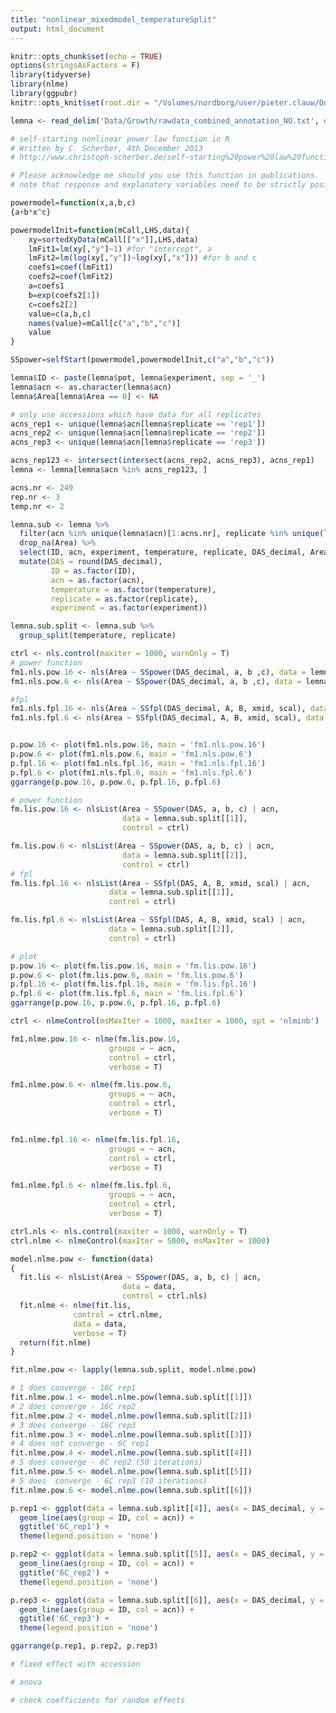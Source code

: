 ```yaml
---
title: "nonlinear_mixedmodel_temperatureSplit"
output: html_document
---
```


```r
knitr::opts_chunk$set(echo = TRUE)
options(stringsAsFactors = F)
library(tidyverse)
library(nlme)
library(ggpubr)
knitr::opts_knit$set(root.dir = "/Volumes/nordborg/user/pieter.clauw/Documents/Experiments/UltimateQandD/")
```


```r
lemna <- read_delim('Data/Growth/rawdata_combined_annotation_NO.txt', delim = '\t')
```
```r
# self-starting nonlinear power law function in R
# Written by C. Scherber, 4th December 2013
# http://www.christoph-scherber.de/self-starting%20power%20law%20function.txt

# Please acknowledge me should you use this function in publications.
# note that response and explanatory variables need to be strictly positive.

powermodel=function(x,a,b,c)
{a+b*x^c}

powermodelInit=function(mCall,LHS,data){
    xy=sortedXyData(mCall[["x"]],LHS,data)
    lmFit1=lm(xy[,"y"]~1) #for "intercept", a
    lmFit2=lm(log(xy[,"y"])~log(xy[,"x"])) #for b and c
    coefs1=coef(lmFit1)
    coefs2=coef(lmFit2)
    a=coefs1
    b=exp(coefs2[1])
    c=coefs2[2]
    value=c(a,b,c)
    names(value)=mCall[c("a","b","c")]
    value
}

SSpower=selfStart(powermodel,powermodelInit,c("a","b","c"))

```
```r
lemna$ID <- paste(lemna$pot, lemna$experiment, sep = '_')
lemna$acn <- as.character(lemna$acn)
lemna$Area[lemna$Area == 0] <- NA

# only use accessions which have data for all replicates
acns_rep1 <- unique(lemna$acn[lemna$replicate == 'rep1'])
acns_rep2 <- unique(lemna$acn[lemna$replicate == 'rep2'])
acns_rep3 <- unique(lemna$acn[lemna$replicate == 'rep3'])

acns_rep123 <- intersect(intersect(acns_rep2, acns_rep3), acns_rep1)
lemna <- lemna[lemna$acn %in% acns_rep123, ]
```

```r
acns.nr <- 249
rep.nr <- 3
temp.nr <- 2

lemna.sub <- lemna %>%
  filter(acn %in% unique(lemna$acn)[1:acns.nr], replicate %in% unique(lemna$replicate)[1:rep.nr], temperature %in% unique(lemna$temperature)[1:temp.nr]) %>%
  drop_na(Area) %>%
  select(ID, acn, experiment, temperature, replicate, DAS_decimal, Area) %>%
  mutate(DAS = round(DAS_decimal),
         ID = as.factor(ID),
         acn = as.factor(acn),
         temperature = as.factor(temperature),
         replicate = as.factor(replicate),
         experiment = as.factor(experiment))

lemna.sub.split <- lemna.sub %>%
  group_split(temperature, replicate)
```

```r
ctrl <- nls.control(maxiter = 1000, warnOnly = T)
# power function
fm1.nls.pow.16 <- nls(Area ~ SSpower(DAS_decimal, a, b ,c), data = lemna.sub.split[[1]], control = ctrl)
fm1.nls.pow.6 <- nls(Area ~ SSpower(DAS_decimal, a, b ,c), data = lemna.sub.split[[2]], control = ctrl)

#fpl
fm1.nls.fpl.16 <- nls(Area ~ SSfpl(DAS_decimal, A, B, xmid, scal), data = lemna.sub.split[[1]], control = ctrl)
fm1.nls.fpl.6 <- nls(Area ~ SSfpl(DAS_decimal, A, B, xmid, scal), data = lemna.sub.split[[2]], control = ctrl)


p.pow.16 <- plot(fm1.nls.pow.16, main = 'fm1.nls.pow.16')
p.pow.6 <- plot(fm1.nls.pow.6, main = 'fm1.nls.pow.6')
p.fpl.16 <- plot(fm1.nls.fpl.16, main = 'fm1.nls.fpl.16')
p.fpl.6 <- plot(fm1.nls.fpl.6, main = 'fm1.nls.fpl.6')
ggarrange(p.pow.16, p.pow.6, p.fpl.16, p.fpl.6)
```

```r
# power function
fm.lis.pow.16 <- nlsList(Area ~ SSpower(DAS, a, b, c) | acn,
                         data = lemna.sub.split[[1]],
                         control = ctrl)

fm.lis.pow.6 <- nlsList(Area ~ SSpower(DAS, a, b, c) | acn,
                         data = lemna.sub.split[[2]],
                         control = ctrl)
# fpl
fm.lis.fpl.16 <- nlsList(Area ~ SSfpl(DAS, A, B, xmid, scal) | acn,
                      data = lemna.sub.split[[1]],
                      control = ctrl)

fm.lis.fpl.6 <- nlsList(Area ~ SSfpl(DAS, A, B, xmid, scal) | acn,
                      data = lemna.sub.split[[2]],
                      control = ctrl)

# plot
p.pow.16 <- plot(fm.lis.pow.16, main = 'fm.lis.pow.16')
p.pow.6 <- plot(fm.lis.pow.6, main = 'fm.lis.pow.6')
p.fpl.16 <- plot(fm.lis.fpl.16, main = 'fm.lis.fpl.16')
p.fpl.6 <- plot(fm.lis.fpl.6, main = 'fm.lis.fpl.6')
ggarrange(p.pow.16, p.pow.6, p.fpl.16, p.fpl.6)
```

```r
ctrl <- nlmeControl(msMaxIter = 1000, maxIter = 1000, opt = 'nlminb')

fm1.nlme.pow.16 <- nlme(fm.lis.pow.16,
                      groups = ~ acn,
                      control = ctrl,
                      verbose = T)

fm1.nlme.pow.6 <- nlme(fm.lis.pow.6,
                      groups = ~ acn,
                      control = ctrl,
                      verbose = T)


fm1.nlme.fpl.16 <- nlme(fm.lis.fpl.16,
                      groups = ~ acn,
                      control = ctrl,
                      verbose = T)

fm1.nlme.fpl.6 <- nlme(fm.lis.fpl.6,
                      groups = ~ acn,
                      control = ctrl,
                      verbose = T)

```

```r
ctrl.nls <- nls.control(maxiter = 1000, warnOnly = T)
ctrl.nlme <- nlmeControl(maxIter = 5000, msMaxIter = 1000)

model.nlme.pow <- function(data)
{
  fit.lis <- nlsList(Area ~ SSpower(DAS, a, b, c) | acn,
                         data = data,
                         control = ctrl.nls)
  fit.nlme <- nlme(fit.lis,
              control = ctrl.nlme,
              data = data,
              verbose = T)
  return(fit.nlme)
}

fit.nlme.pow <- lapply(lemna.sub.split, model.nlme.pow)

# 1 does converge - 16C rep1
fit.nlme.pow.1 <- model.nlme.pow(lemna.sub.split[[1]])
# 2 does converge - 16C rep2
fit.nlme.pow.2 <- model.nlme.pow(lemna.sub.split[[2]])
# 3 does converge - 16C rep3
fit.nlme.pow.3 <- model.nlme.pow(lemna.sub.split[[3]])
# 4 does not converge - 6C rep1
fit.nlme.pow.4 <- model.nlme.pow(lemna.sub.split[[4]])
# 5 does converge - 6C rep2 (50 iterations)
fit.nlme.pow.5 <- model.nlme.pow(lemna.sub.split[[5]])
# 5 does  converge - 6C rep3 (10 iterations)
fit.nlme.pow.6 <- model.nlme.pow(lemna.sub.split[[6]])
```


```r
p.rep1 <- ggplot(data = lemna.sub.split[[4]], aes(x = DAS_decimal, y = Area)) +
  geom_line(aes(group = ID, col = acn)) + 
  ggtitle('6C_rep1') +
  theme(legend.position = 'none')

p.rep2 <- ggplot(data = lemna.sub.split[[5]], aes(x = DAS_decimal, y = Area)) +
  geom_line(aes(group = ID, col = acn)) +
  ggtitle('6C_rep2') +
  theme(legend.position = 'none')

p.rep3 <- ggplot(data = lemna.sub.split[[6]], aes(x = DAS_decimal, y = Area)) +
  geom_line(aes(group = ID, col = acn)) +
  ggtitle('6C_rep3') +
  theme(legend.position = 'none')

ggarrange(p.rep1, p.rep2, p.rep3)
```

```r
# fixed effect with accession

# anova

# check coefficients for random effects





```

```r

```


